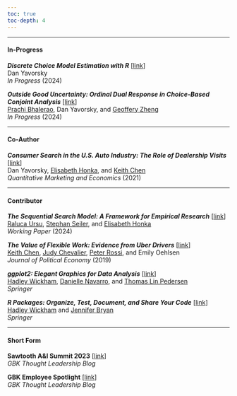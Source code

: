 ```yaml
---
toc: true
toc-depth: 4
---
```



-----

#### In-Progress

_**Discrete Choice Model Estimation with R**_ [[link](https://dcme-r.danyavorsky.com)]  
Dan Yavorsky  
*In Progress* (2024)

_**Outside Good Uncertainty: Ordinal Dual Response in Choice-Based Conjoint Analysis**_ [[link](https://dyavorsky.github.io/likert_dualresponse/)]  
[Prachi Bhalerao](https://www.linkedin.com/in/prachibhalerao/){.invisilink}, 
Dan Yavorsky, and 
[Geoffery Zheng](https://shanghai.nyu.edu/academics/faculty/directory/geoffery-zheng){.invisilink}  
*In Progress* (2024)


-----


#### Co-Author

_**Consumer Search in the U.S. Auto Industry: The Role of Dealership Visits**_ [[link](https://doi.org/10.1007/s11129-020-09229-4)]  
Dan Yavorsky, 
[Elisabeth Honka](https://www.anderson.ucla.edu/faculty-and-research/marketing/faculty/honka){.invisilink}, and 
[Keith Chen](https://www.anderson.ucla.edu/faculty/keith.chen/index.html){.invisilink}  
*Quantitative Marketing and Economics* (2021)


-----


#### Contributor

_**The Sequential Search Model: A Framework for Empirical Research**_ [[link](https://papers.ssrn.com/sol3/papers.cfm?abstract_id=4236738)]  
[Raluca Ursu](https://sites.google.com/a/stern.nyu.edu/rursu/){.invisilink},
[Stephan Seiler](https://www.seilerstephan.com/){.invisilink}, and
[Elisabeth Honka](https://www.anderson.ucla.edu/faculty-and-research/marketing/faculty/honka){.invisilink}  
*Working Paper* (2024)

_**The Value of Flexible Work: Evidence from Uber Drivers**_ [[link](https://doi.org/10.1086/702171)]  
[Keith Chen](https://www.anderson.ucla.edu/faculty/keith.chen/index.html){.invisilink},
[Judy Chevalier](https://faculty.som.yale.edu/judychevalier/){.invisilink}, 
[Peter Rossi](https://www.anderson.ucla.edu/faculty-and-research/marketing/faculty/rossi){.invisilink}, and
Emily Oehlsen  
*Journal of Political Economy* (2019) 

_**ggplot2: Elegant Graphics for Data Analysis**_ [[link](https://ggplot2-book.org/preface-3e.html)]  
[Hadley Wickham](https://hadley.nz/){.invisilink}, 
[Danielle Navarro](https://djnavarro.net/){.invisilink}, and 
[Thomas Lin Pedersen](https://www.data-imaginist.com/){.invisilink}  
*Springer*

_**R Packages: Organize, Test, Document, and Share Your Code**_ [[link](https://r-pkgs.org/)]  
[Hadley Wickham](https://hadley.nz/){.invisilink} and
[Jennifer Bryan](https://jennybryan.org/){.invisilink}  
*Springer*

-----


#### Short Form

**Sawtooth A&I Summit 2023** [[link](https://www.gbkcollective.com/thoughtleadership/key-learnings-sawtooth-analytics-summit)]  
*GBK Thought Leadership Blog*

**GBK Employee Spotlight** [[link](https://www.gbkcollective.com/thoughtleadership/qandadanyavorsky)]  
*GBK Thought Leadership Blog*




